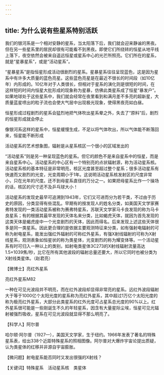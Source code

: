 ```yaml
---
---
---
```

title: 为什么说有些星系特别活跃
---




我们的银河系是一个相对安静的星系，当太阳落下后，我们就会迎来静谧的黑夜。但在另一些星系里的居民却很有可能看不到黑夜。即使它们所绕转的恒星从地平线上落下，夜空依然会被来自遥远恒星或星系中心的光芒所照亮。它们所在的星系，就是“星暴星系”，或是“活动星系”。

“星暴星系”是指恒星形成活动很剧烈的星系。星暴星系往往呈现蓝色，这是因为星系中有许多大质量的蓝色亮星。这些蓝色亮星是在最近不很长的时间段（如10亿年）内形成的。10亿年对于人类很长，但相对于星系的演化则是很短的时间，在这样短的时间内恒星大批形成的现象称为星暴，仿佛此类星系成了恒星“暴发户”。如果地球处于这些星系中，我们就会经常在夜里看到和满月差不多亮的超新星，大质量蓝星喷出的粒子流也会使大气层中出现极光现象，使得黑夜亮如白昼。

恒星形成过程剧烈的星系会猛烈地把气体吹出星系晕之外，失去了“原料”后，剧烈的恒星形成就会停止



像银河系这样的星系中，恒星缓慢生成，不足以将气体吹出，所以气体能不断落回来，恒星能不断形成



活动星系的艺术想象图，辐射是从星系核区一个很小的区域发出的



“活动星系”则是另一种呈现蓝色的星系。但它的颜色不是来自星系中的恒星，而是来自星系中心。活动星系的中心区有一个特别亮的点状辐射源，称为活动星系核。活动星系核的基本特征是非常明亮，核区光度甚至超过整个星系；很多活动星系有快速而又剧烈的光变，光变周期小于1年。这说明活动星系核发射区的尺度非常小，只在光年的尺度。还不到母星系直径的万分之一。如果把母星系比作一个操场的话，核区的尺寸还不及乒乓球大小！

活动星系的发现史最早可追溯到1943年，它们又可进而分为若干类，不过由于历史的原因，分类显得有些混乱。早期有的按发现人的姓名分类，如美国天文学家赛弗特发现的一类活动星系被称为赛弗特星系，苏联天文学家马卡良发现的称为马卡良星系；有的根据其最早发现的天体名来分类，比如蝎虎天体，就因为首先发现的这类天体是蝎虎座中一个光变剧烈的天体，因此而得名。后来发现上述这些天体很多是同一类星系。因此更合理的是依据主要观测特征来分类，如有强射电辐射的可称为射电星系，能发出强红外辐射的可称红外星系，有强X射线辐射的可称为X射线星系，观测表象如恒星状的称为类星体，光变剧烈的称为耀变体等。一个活动星系有时可归入一种以上的类别，如射电类星体3C273的X射线辐射流量高达1.5×1039焦/秒，比它在所有其他波段的辐射总量还要大，所以它同时也被分类为X射线类星体。（赵君亮）





【微博士】亮红外星系

亮红外星系M82



一种在可见光波段并不明亮，而在红外波段却显得非常亮的星系。远红外波段辐射大于等于1000亿个太阳光度的星系称为亮红外星系，其中超过1万亿个太阳光度的称为极亮红外星系，大部分此类星系的红外光度可占星系总光度的90%以上。红外星系很可能是一些刚诞生不久的年轻星系，因含有大量星际尘埃，恒星可见光辐射被强烈吸收，星系在可见光波段就显得不那么明亮了。

【科学人】阿尔普



哈尔顿·阿尔普（1927—），美国天文学家，生于纽约。1966年发表了著名的特殊星系表，给出338个近距特殊星系的照相图像。阿尔普对大爆炸宇宙论提出质疑，认为类星体的红移并非源自宇宙膨胀。

【微问题】射电星系能否同时又发出很强的X射线？

【关键词】特殊星系　活动星系核　类星体